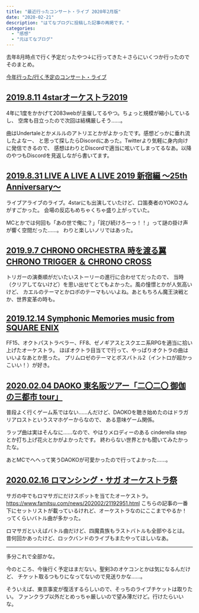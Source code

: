 ```yaml
---
title: "最近行ったコンサート・ライブ 2020年2月版"
date: "2020-02-21"
description: "はてなブログに投稿した記事の再掲です。"
categories:
  - "感想"
  - "元はてなブログ"
---
```


去年8月時点で行く予定だったやつ↓に行ってきた＋さらにいくつか行ったのでそのまとめ。

[今年行った/行く予定のコンサート・ライブ](./20190802-2019-live-and-concert)

## [2019.8.11 4starオーケストラ2019](https://www.2083.jp/concert/20190811_4star2019.html)

4年に1度をかかげて2083webが主催してるやつ。ちょっと規模が縮小しているし、
空席も目立ったので次回は結構厳しそう……。

曲はUndertaleとかメルルのアトリエとかがよかったです。感想どっかに垂れ流したよなー、
と思って探したらDiscordにあった。Twitterより気軽に身内向けに発信できるので、
感想はわりとDiscordで適当に呟いてしまってるなあ。以降のやつもDiscordを見返しながら書いてます。

## [2019.8.31 LIVE A LIVE A LIVE 2019 新宿編 ～25th Anniversary～](https://www.2083.jp/LALAL2019/)

ライブアライブのライブ。4starにも出演していたけど、口笛奏者のYOKOさんがすごかった。
会場の反応もめちゃくちゃ盛り上がっていた。

MCとかでは何回も「あの世で俺に？」「詫び続けろーっ！！」って謎の掛け声が響く空間だった……。
わりと楽しいノリではあった。

## [2019.9.7 CHRONO ORCHESTRA 時を渡る翼 CHRONO TRIGGER ＆ CHRONO CROSS](https://www.jp.square-enix.com/music/sem/page/chrono/concert/)

トリガーの演奏順がだいたいストーリーの進行に合わせてだったので、
当時（クリアしてないけど）を思い出せてとてもよかった。風の憧憬とかが人気高いけど、
カエルのテーマとかロボのテーマもいいよね。あともちろん魔王決戦とか、世界変革の時も。

## [2019.12.14 Symphonic Memories music from SQUARE ENIX](https://www.jp.square-enix.com/music/sem/page/symphony2019/)

FF15、オクトパストラベラー、FF8、ゼノギアスとスクエニ系RPGを適当に拾い上げたオーケストラ。
ほぼオクトラ目当てで行って、やっぱりオクトラの曲はいいよなあとか思った。
プリムロゼのテーマとボスバトル2（イントロが超かっこいい！）が好き。

## [2020.02.04 DAOKO 東名阪ツアー「二〇二〇 御伽の三都市 tour」](https://daoko.jp/live/803/)

普段よく行くゲーム系ではない……んだけど、DAOKOを聴き始めたのはドラガリアロストというスマホゲーからなので、
ある意味ゲーム関係。

ラップ曲は実はそんなに……なので、やはりメロディーのある cinderella step とか打ち上げ花火とかがよかったです。
終わらない世界とかも聞いてみたかったな。

あとMCでへへって笑うDAOKOが可愛かったので行ってよかった……。

## [2020.02.16 ロマンシング・サガ オーケストラ祭](https://www.jp.square-enix.com//music/sem/page/saga/concert/romancingsaga_fes/)

サガの中でもロマサガにだけスポットを当てたオーケストラ。
https://www.famitsu.com/news/202002/21192951.html
こちらの記事の一番下にセットリストが載っているけれど、オーケストラなのにここまでやるか！
ってくらいバトル曲が多かった。

ロマサガといえばバトル曲だけど、四魔貴族もラストバトルも全部やるとは。
昔何回かあったけど、ロックバンドのライブもまたやってほしいなあ。

---

多分これで全部かな。

今のところ、今後行く予定はまだない。聖剣3のオケコンとかは気になるんだけど、
チケット取るつもりになってないので見送りかな……。

そういえば、東京事変が復活するらしいので、そっちのライブチケットは取りたい。
ファンクラブ以外だとめっちゃ厳しいので望み薄だけど。行けたらいいな。
